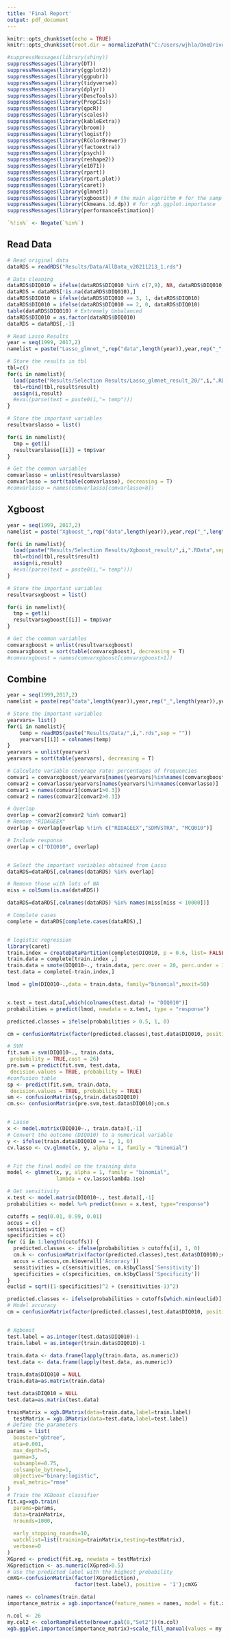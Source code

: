 ```yaml
---
title: 'Final Report'
output: pdf_document
---
```


```r
knitr::opts_chunk$set(echo = TRUE)
knitr::opts_chunk$set(root.dir = normalizePath("C:/Users/wjhla/OneDrive/Documents/UMichigan/BIOSTAT 625/Final"))
```

```r
#suppressMessages(library(shiny))
suppressMessages(library(DT))
suppressMessages(library(ggplot2))
suppressMessages(library(ggpubr))
suppressMessages(library(tidyverse))
suppressMessages(library(dplyr))
suppressMessages(library(DescTools))
suppressMessages(library(PropCIs))
suppressMessages(library(qpcR))
suppressMessages(library(scales))
suppressMessages(library(kableExtra))
suppressMessages(library(broom))
suppressMessages(library(logistf))
suppressMessages(library(RColorBrewer))
suppressMessages(library(factoextra))
suppressMessages(library(psych))
suppressMessages(library(reshape2))
suppressMessages(library(e1071))
suppressMessages(library(rpart))
suppressMessages(library(rpart.plot))
suppressMessages(library(caret))
suppressMessages(library(glmnet))
suppressMessages(library(xgboost)) # the main algorithm # for the sample dataset 
suppressMessages(library(Ckmeans.1d.dp)) # for xgb.ggplot.importance
suppressMessages(library(performanceEstimation))

`%!in%` <- Negate(`%in%`)
```

## Read Data
```r
# Read original data
dataRDS = readRDS("Results/Data/AllData_v20211213_1.rds")

# Data cleaning
dataRDS$DIQ010 = ifelse(dataRDS$DIQ010 %in% c(7,9), NA, dataRDS$DIQ010)
dataRDS = dataRDS[!is.na(dataRDS$DIQ010),]
dataRDS$DIQ010 = ifelse(dataRDS$DIQ010 == 3, 1, dataRDS$DIQ010)
dataRDS$DIQ010 = ifelse(dataRDS$DIQ010 == 2, 0, dataRDS$DIQ010)
table(dataRDS$DIQ010) # Extremely Unbalanced
dataRDS$DIQ010 = as.factor(dataRDS$DIQ010)
dataRDS = dataRDS[,-1]
```

```r
# Read Lasso Results
year = seq(1999, 2017,2)
namelist = paste("Lasso_glmnet_",rep("data",length(year)),year,rep("_",length(year)),year+1,sep = "")

# Store the results in tbl
tbl=c()
for(i in namelist){
  load(paste("Results/Selection Results/Lasso_glmnet_result_20/",i,".RData",sep = ""))
  tbl=rbind(tbl,result$result)
  assign(i,result)
  #eval(parse(text = paste0(i,"= temp")))
}

# Store the important variables
resultvarslasso = list()

for(i in namelist){
  tmp = get(i)
  resultvarslasso[[i]] = tmp$var
}

# Get the common variables
comvarlasso = unlist(resultvarslasso)
comvarlasso = sort(table(comvarlasso), decreasing = T)
#comvarlasso = names(comvarlasso[comvarlasso>8])
```

## Xgboost
```r
year = seq(1999, 2017,2)
namelist = paste("Xgboost_",rep("data",length(year)),year,rep("_",length(year)),year+1,sep = "")

for(i in namelist){
  load(paste("Results/Selection Results/Xgboost_result/",i,".RData",sep = ""))
  tbl=rbind(tbl,result$result)
  assign(i,result)
  #eval(parse(text = paste0(i,"= temp")))
}

# Store the important variables
resultvarsxgboost = list()

for(i in namelist){
  tmp = get(i)
  resultvarsxgboost[[i]] = tmp$var
}

# Get the common variables
comvarxgboost = unlist(resultvarsxgboost)
comvarxgboost = sort(table(comvarxgboost), decreasing = T)
#comvarxgboost = names(comvarxgboost[comvarxgboost>1])
```

## Combine 
```r
year = seq(1999,2017,2)
namelist = paste(rep("data",length(year)),year,rep("_",length(year)),year+1,sep = "")

# Store the important variables
yearvars= list()
for(i in namelist){
    temp = readRDS(paste("Results/Data/",i,".rds",sep = ""))
    yearvars[[i]] = colnames(temp)
}
yearvars = unlist(yearvars)
yearvars = sort(table(yearvars), decreasing = T)

# Calculate variable coverage rate: percentages of frequencies
comvar1 = comvarxgboost/yearvars[names(yearvars)%in%names(comvarxgboost)]
comvar2 = comvarlasso/yearvars[names(yearvars)%in%names(comvarlasso)]
comvar1 = names(comvar1[comvar1>0.3])
comvar2 = names(comvar2[comvar2>0.3])

# Overlap
overlap = comvar2[comvar2 %in% comvar1]
# Remove "RIDAGEEX"
overlap = overlap[overlap %!in% c("RIDAGEEX","SDMVSTRA", "MCQ010")]

# Include response
overlap = c("DIQ010", overlap)


# Select the important variables obtained from Lasso
dataRDS=dataRDS[,colnames(dataRDS) %in% overlap]

# Remove those with lots of NA
miss = colSums(is.na(dataRDS))

dataRDS=dataRDS[,colnames(dataRDS) %in% names(miss[miss < 10000])]

# Complete cases
complete = dataRDS[complete.cases(dataRDS),]


# logistic regression
library(caret)
train.index = createDataPartition(complete$DIQ010, p = 0.6, list= FALSE)
train.data = complete[train.index ,]
train.data = smote(DIQ010~., train.data, perc.over = 20, perc.under = 1)
test.data = complete[-train.index,]

lmod = glm(DIQ010~.,data = train.data, family="binomial",maxit=50)


x.test = test.data[,which(colnames(test.data) != "DIQ010")]
probabilities = predict(lmod, newdata = x.test, type = "response")

predicted.classes = ifelse(probabilities > 0.5, 1, 0)

cm = confusionMatrix(factor(predicted.classes),test.data$DIQ010, positive = "1");cm

# SVM
fit.svm = svm(DIQ010~., train.data,
 probability = TRUE,cost = 26)
pre.svm = predict(fit.svm, test.data,
 decision.values = TRUE, probability = TRUE)
#confusion table
sp <- predict(fit.svm, train.data,
 decision.values = TRUE, probability = TRUE)
sm <- confusionMatrix(sp,train.data$DIQ010)
cm.s<- confusionMatrix(pre.svm,test.data$DIQ010);cm.s


# Lasso
x <- model.matrix(DIQ010~., train.data)[,-1]
# Convert the outcome (DIQ010) to a numerical variable
y <- ifelse(train.data$DIQ010 == 1, 1, 0)
cv.lasso <- cv.glmnet(x, y, alpha = 1, family = "binomial")


# Fit the final model on the training data
model <- glmnet(x, y, alpha = 1, family = "binomial",
                lambda = cv.lasso$lambda.1se)

# Get sensitivity
x.test <- model.matrix(DIQ010~., test.data)[,-1]
probabilities <- model %>% predict(newx = x.test, type="response")

cutoffs = seq(0.01, 0.99, 0.01)
accus = c()
sensitivities = c()
specificities = c()
for (i in 1:length(cutoffs)) {
  predicted.classes <- ifelse(probabilities > cutoffs[i], 1, 0)
  cm.k <- confusionMatrix(factor(predicted.classes),test.data$DIQ010);cm.k
  accus = c(accus,cm.k$overall['Accuracy'])
  sensitivities = c(sensitivities, cm.k$byClass['Sensitivity'])
  specificities = c(specificities, cm.k$byClass['Specificity'])
}
euclid = sqrt((1-specificities)^2 + (sensitivities-1)^2)

predicted.classes <- ifelse(probabilities > cutoffs[which.min(euclid)], 1, 0)
# Model accuracy
cm = confusionMatrix(factor(predicted.classes),test.data$DIQ010, positive = "1");cm


# Xgboost
test.label = as.integer(test.data$DIQ010)-1
train.label = as.integer(train.data$DIQ010)-1
  
train.data <- data.frame(lapply(train.data, as.numeric))
test.data <- data.frame(lapply(test.data, as.numeric))

train.data$DIQ010 = NULL
train.data=as.matrix(train.data)

test.data$DIQ010 = NULL
test.data=as.matrix(test.data)

trainMatrix = xgb.DMatrix(data=train.data,label=train.label)
  testMatrix = xgb.DMatrix(data=test.data,label=test.label)
# Define the parameters
params = list(
  booster="gbtree",
  eta=0.001,
  max_depth=5,
  gamma=3,
  subsample=0.75,
  colsample_bytree=1,
  objective="binary:logistic",
  eval_metric="rmse"
)
# Train the XGBoost classifier
fit.xg=xgb.train(
  params=params,
  data=trainMatrix,
  nrounds=1000,
  
  early_stopping_rounds=10,
  watchlist=list(training=trainMatrix,testing=testMatrix),
  verbose=0
)
XGpred <- predict(fit.xg, newdata = testMatrix)
XGprediction <- as.numeric(XGpred>0.5)
# Use the predicted label with the highest probability
cmXG<-confusionMatrix(factor(XGprediction),
                      factor(test.label), positive = '1');cmXG

names <- colnames(train.data)
importance_matrix = xgb.importance(feature_names = names, model = fit.xg)

n.col <- 26
my.col2 <- colorRampPalette(brewer.pal(8,"Set2"))(n.col)
xgb.ggplot.importance(importance_matrix)+scale_fill_manual(values = my.col2)+theme_classic()


```
